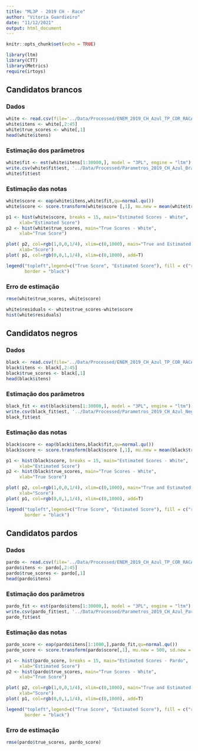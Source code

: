 ```yaml
---
title: "ML3P - 2019 CH - Race"
author: "Vitoria Guardieiro"
date: "11/12/2021"
output: html_document
---
```


```r
knitr::opts_chunk$set(echo = TRUE)

library(ltm)
library(CTT)
library(Metrics)
require(irtoys)
```

## Candidatos brancos

### Dados

```r
white <- read.csv(file='../Data/Processed/ENEM_2019_CH_Azul_TP_COR_RACA_1.csv')
white$itens <- white[,2:45]
white$true_scores <- white[,1]
head(white$itens)
```

### Estimação dos parâmetros

```r
white$fit <- est(white$itens[1:30000,], model = "3PL", engine = "ltm")
write.csv(white$fit$est, '../Data/Processed/Parametros_2019_CH_Azul_Brancos.csv')
white$fit$est
```

### Estimação das notas

```r
white$score <- eap(white$itens,white$fit,qu=normal.qu())
white$score <- score.transform(white$score [,1], mu.new = mean(white$true_scores[1:30000]), sd.new = sd(white$true_scores[1:30000]), normalize = FALSE)$new.scores

p1 <- hist(white$score, breaks = 15, main="Estimated Scores - White", 
     xlab="Estimated Score")
p2 <- hist(white$true_scores, main="True Scores - White", 
     xlab="True Score")

plot( p2, col=rgb(1,0,0,1/4), xlim=c(0,1000), main="True and Estimated Scores - White", 
     xlab="Score")
plot( p1, col=rgb(0,0,1,1/4), xlim=c(0,1000), add=T)

legend("topleft",legend=c("True Score", "Estimated Score"), fill = c("red", "blue"), 
       border = "black")
```

### Erro de estimação

```r
rmse(white$true_scores, white$score)
```

```r
white$residuals <- white$true_scores-white$score
hist(white$residuals)
```


## Candidatos negros

### Dados

```r
black <- read.csv(file='../Data/Processed/ENEM_2019_CH_Azul_TP_COR_RACA_2.csv')
black$itens <- black[,2:45]
black$true_scores <- black[,1]
head(black$itens)
```

### Estimação dos parâmetros

```r
black_fit <- est(black$itens[1:30000,], model = "3PL", engine = "ltm")
write.csv(black_fit$est, '../Data/Processed/Parametros_2019_CH_Azul_Negros.csv')
black_fit$est
```

### Estimação das notas

```r
black$score <- eap(black$itens,black$fit,qu=normal.qu())
black$score <- score.transform(black$score [,1], mu.new = mean(black$true_scores[1:30000]), sd.new = sd(black$true_scores[1:30000]), normalize = FALSE)$new.scores

p1 <- hist(black$score, breaks = 15, main="Estimated Scores - White", 
     xlab="Estimated Score")
p2 <- hist(black$true_scores, main="True Scores - White", 
     xlab="True Score")

plot( p2, col=rgb(1,0,0,1/4), xlim=c(0,1000), main="True and Estimated Scores - White", 
     xlab="Score")
plot( p1, col=rgb(0,0,1,1/4), xlim=c(0,1000), add=T)

legend("topleft",legend=c("True Score", "Estimated Score"), fill = c("red", "blue"), 
       border = "black")
```



## Candidatos pardos

### Dados

```r
pardo <- read.csv(file='../Data/Processed/ENEM_2019_CH_Azul_TP_COR_RACA_3.csv')
pardo$itens <- pardo[,2:45]
pardo$true_scores <- pardo[,1]
head(pardo$itens)
```

### Estimação dos parâmetros

```r
pardo_fit <- est(pardo$itens[1:30000,], model = "3PL", engine = "ltm")
write.csv(pardo_fit$est, '../Data/Processed/Parametros_2019_CH_Azul_Pardos.csv')
pardo_fit$est
```

### Estimação das notas

```r
pardo_score <- eap(pardo$itens[1:1000,],pardo_fit,qu=normal.qu())
pardo_score <- score.transform(pardo$score[,1], mu.new = 500, sd.new = 100, normalize = FALSE)$new.scores

p1 <- hist(pardo_score, breaks = 15, main="Estimated Scores - Pardo", 
     xlab="Estimated Score")
p2 <- hist(pardo$true_scores, main="True Scores - White", 
     xlab="True Score")

plot( p2, col=rgb(1,0,0,1/4), xlim=c(0,1000), main="True and Estimated Scores - Pardo", 
     xlab="Score")
plot( p1, col=rgb(0,0,1,1/4), xlim=c(0,1000), add=T)

legend("topleft",legend=c("True Score", "Estimated Score"), fill = c("red", "blue"), 
       border = "black")
```

### Erro de estimação

```r
rmse(pardo$true_scores, pardo_score)
```

